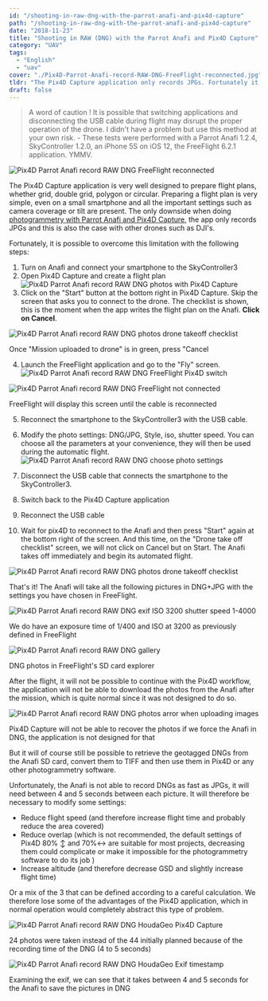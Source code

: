 ```yaml
---
id: "/shooting-in-raw-dng-with-the-parrot-anafi-and-pix4d-capture"
path: "/shooting-in-raw-dng-with-the-parrot-anafi-and-pix4d-capture"
date: "2018-11-23"
title: "Shooting in RAW (DNG) with the Parrot Anafi and Pix4D Capture"
category: "UAV"
tags:
  - "English"
  - "uav"
cover: "./Pix4D-Parrot-Anafi-record-RAW-DNG-FreeFlight-reconnected.jpg"
tldr: "The Pix4D Capture application only records JPGs. Fortunately it is possible to bypass this limitation and record the pictures in DNG (RAW). "
draft: false
---
```


> A word of caution ! 
> It is possible that switching applications and disconnecting the USB cable during flight may disrupt the proper operation of the drone. I didn't have a problem but use this method at your own risk. - These tests were performed with a Parrot Anafi 1.2.4, SkyController 1.2.0, an iPhone 5S on iOS 12, the FreeFlight 6.2.1 application. YMMV.

![Pix4D Parrot Anafi record RAW DNG FreeFlight reconnected](./Pix4D-Parrot-Anafi-record-RAW-DNG-FreeFlight-reconnected-300x169.jpg)

The Pix4D Capture application is very well designed to prepare flight plans, whether grid, double grid, polygon or circular. Preparing a flight plan is very simple, even on a small smartphone and all the important settings such as camera coverage or tilt are present. The only downside when doing [photogrammetry with Parrot Anafi and Pix4D Capture](/posts/en/photogrammetry-with-parrot-anafi-and-pix4d-capture/), the app only records JPGs and this is also the case with other drones such as DJI's.

Fortunately, it is possible to overcome this limitation with the following steps:

1. Turn on Anafi and connect your smartphone to the SkyController3
2. Open Pix4D Capture and create a flight plan ![Pix4D Parrot Anafi record RAW DNG photos with Pix4D Capture](./Pix4D-Parrot-Anafi-record-RAW-DNG-photos-with-Pix4D-Capture-1030x580.jpg)
3. Click on the "Start" button at the bottom right in Pix4D Capture. Skip the screen that asks you to connect to the drone. The checklist is shown, this is the moment when the app writes the flight plan on the Anafi. **Click on Cancel**.
  

![Pix4D Parrot Anafi record RAW DNG photos drone takeoff checklist](./Pix4D-Parrot-Anafi-record-RAW-DNG-photos-drone-takeoff-checklist-1030x580.png)
<figcaption>Once "Mission uploaded to drone" is in green, press "Cancel</figcaption>

4. Launch the FreeFlight application and go to the "Fly" screen. ![Pix4D Parrot Anafi record RAW DNG FreeFlight Pix4D switch](./Pix4D-Parrot-Anafi-record-RAW-DNG-FreeFlight-Pix4D-switch-e1542816095332-1030x580.jpg)
  

![Pix4D Parrot Anafi record RAW DNG FreeFlight not connected](./Pix4D-Parrot-Anafi-record-RAW-DNG-FreeFlight-not-connected-1030x580.jpg)
<figcaption>FreeFlight will display this screen until the cable is reconnected</figcaption>

5. Reconnect the smartphone to the SkyController3 with the USB cable.
6. Modify the photo settings: DNG/JPG, Style, iso, shutter speed. You can choose all the parameters at your convenience, they will then be used during the automatic flight. ![Pix4D Parrot Anafi record RAW DNG choose photo settings](./Pix4D-Parrot-Anafi-record-RAW-DNG-choose-photo-settings-1030x580.jpg)

7. Disconnect the USB cable that connects the smartphone to the SkyController3.
8. Switch back to the Pix4D Capture application
9. Reconnect the USB cable
10. Wait for pix4D to reconnect to the Anafi and then press "Start" again at the bottom right of the screen. And this time, on the "Drone take off checklist" screen, we will not click on Cancel but on Start. The Anafi takes off immediately and begin its automated flight. 

![Pix4D Parrot Anafi record RAW DNG photos drone takeoff checklist](./Pix4D-Parrot-Anafi-record-RAW-DNG-photos-drone-takeoff-checklist-1030x580.png)

That's it! The Anafi will take all the following pictures in DNG+JPG with the settings you have chosen in FreeFlight.

![Pix4D Parrot Anafi record RAW DNG exif ISO 3200 shutter speed 1-4000](./Pix4D-Parrot-Anafi-record-RAW-DNG-exif-ISO-3200-shutter-speed-1-4000.jpg)
<figcaption>We do have an exposure time of 1/400 and ISO at 3200 as previously defined in FreeFlight</figcaption>

![Pix4D Parrot Anafi record RAW DNG gallery](./Pix4D-Parrot-Anafi-record-RAW-DNG-gallery-1030x580.jpg)
<figcaption>DNG photos in FreeFlight's SD card explorer</figcaption>

After the flight, it will not be possible to continue with the Pix4D workflow, the application will not be able to download the photos from the Anafi after the mission, which is quite normal since it was not designed to do so.

![Pix4D Parrot Anafi record RAW DNG photos arror when uploading images](./Pix4D-Parrot-Anafi-record-RAW-DNG-photos-arror-when-uploading-images-1030x580.png)
<figcaption>Pix4D Capture will not be able to recover the photos if we force the Anafi in DNG, the application is not designed for that</figcaption>

But it will of course still be possible to retrieve the geotagged DNGs from the Anafi SD card, convert them to TIFF and then use them in Pix4D or any other photogrammetry software.

Unfortunately, the Anafi is not able to record DNGs as fast as JPGs, it will need between 4 and 5 seconds between each picture. It will therefore be necessary to modify some settings:

- Reduce flight speed (and therefore increase flight time and probably reduce the area covered)
- Reduce overlap (which is not recommended, the default settings of Pix4D 80% ↕ and 70%↔ are suitable for most projects, decreasing them could complicate or make it impossible for the photogrammetry software to do its job )
- Increase altitude (and therefore decrease GSD and slightly increase flight time)

Or a mix of the 3 that can be defined according to a careful calculation. We therefore lose some of the advantages of the Pix4D application, which in normal operation would completely abstract this type of problem.

![Pix4D Parrot Anafi record RAW DNG HoudaGeo Pix4D Capture](./Pix4D-Parrot-Anafi-record-RAW-DNG-HoudaGeo-Pix4D-Capture.jpg)
<figcaption>24 photos were taken instead of the 44 initially planned because of the recording time of the DNG (4 to 5 seconds)</figcaption>

![Pix4D Parrot Anafi record RAW DNG HoudaGeo Exif timestamp](./Pix4D-Parrot-Anafi-record-RAW-DNG-HoudaGeo-Exif-timestamp-1030x680.jpg)
<figcaption>Examining the exif, we can see that it takes between 4 and 5 seconds for the Anafi to save the pictures in DNG</figcaption>
